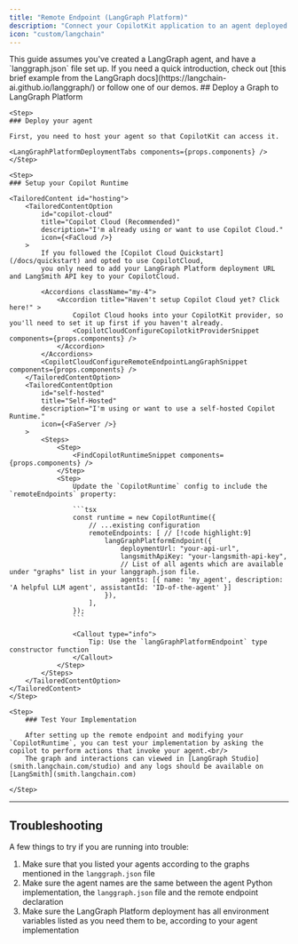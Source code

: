 ```yaml
---
title: "Remote Endpoint (LangGraph Platform)"
description: "Connect your CopilotKit application to an agent deployed on LangGraph Platform."
icon: "custom/langchain"
---
```


<Callout type="info">
    This guide assumes you've created a LangGraph agent, and have a `langgraph.json` file set up. If you need a quick introduction, check out [this brief example
    from the LangGraph docs](https://langchain-ai.github.io/langgraph/) or follow one of our demos.
</Callout>
## Deploy a Graph to LangGraph Platform

<Steps>

    <Step>
    ### Deploy your agent

    First, you need to host your agent so that CopilotKit can access it.

    <LangGraphPlatformDeploymentTabs components={props.components} />
    </Step>

    <Step>
    ### Setup your Copilot Runtime

    <TailoredContent id="hosting">
        <TailoredContentOption
            id="copilot-cloud"
            title="Copilot Cloud (Recommended)"
            description="I'm already using or want to use Copilot Cloud."
            icon={<FaCloud />}
        >
            If you followed the [Copilot Cloud Quickstart](/docs/quickstart) and opted to use CopilotCloud,
            you only need to add your LangGraph Platform deployment URL and LangSmith API key to your CopilotCloud.

            <Accordions className="my-4">
                <Accordion title="Haven't setup Copilot Cloud yet? Click here!" >
                    Copilot Cloud hooks into your CopilotKit provider, so you'll need to set it up first if you haven't already.
                    <CopilotCloudConfigureCopilotkitProviderSnippet components={props.components} />
                </Accordion>
            </Accordions>
            <CopilotCloudConfigureRemoteEndpointLangGraphSnippet components={props.components} />
        </TailoredContentOption>
        <TailoredContentOption
            id="self-hosted"
            title="Self-Hosted"
            description="I'm using or want to use a self-hosted Copilot Runtime."
            icon={<FaServer />}
        >
            <Steps>
                <Step>
                    <FindCopilotRuntimeSnippet components={props.components} />
                </Step>
                <Step>
                    Update the `CopilotRuntime` config to include the `remoteEndpoints` property:

                    ```tsx
                    const runtime = new CopilotRuntime({
                        // ...existing configuration
                        remoteEndpoints: [ // [!code highlight:9]
                            langGraphPlatformEndpoint({
                                deploymentUrl: "your-api-url",
                                langsmithApiKey: "your-langsmith-api-key",
                                // List of all agents which are available under "graphs" list in your langgraph.json file.
                                agents: [{ name: 'my_agent', description: 'A helpful LLM agent', assistantId: 'ID-of-the-agent' }]
                            }),
                        ],
                    });
                    ```

                    <Callout type="info">
                        Tip: Use the `langGraphPlatformEndpoint` type constructor function
                    </Callout>
                </Step>
            </Steps>
        </TailoredContentOption>
    </TailoredContent>
    </Step>

    <Step>
        ### Test Your Implementation

        After setting up the remote endpoint and modifying your `CopilotRuntime`, you can test your implementation by asking the copilot to perform actions that invoke your agent.<br/>
        The graph and interactions can viewed in [LangGraph Studio](smith.langchain.com/studio) and any logs should be available on [LangSmith](smith.langchain.com)

    </Step>
</Steps>

---

## Troubleshooting

A few things to try if you are running into trouble:

1. Make sure that you listed your agents according to the graphs mentioned in the `langgraph.json` file
2. Make sure the agent names are the same between the agent Python implementation, the `langgraph.json` file and the remote endpoint declaration
3. Make sure the LangGraph Platform deployment has all environment variables listed as you need them to be, according to your agent implementation
